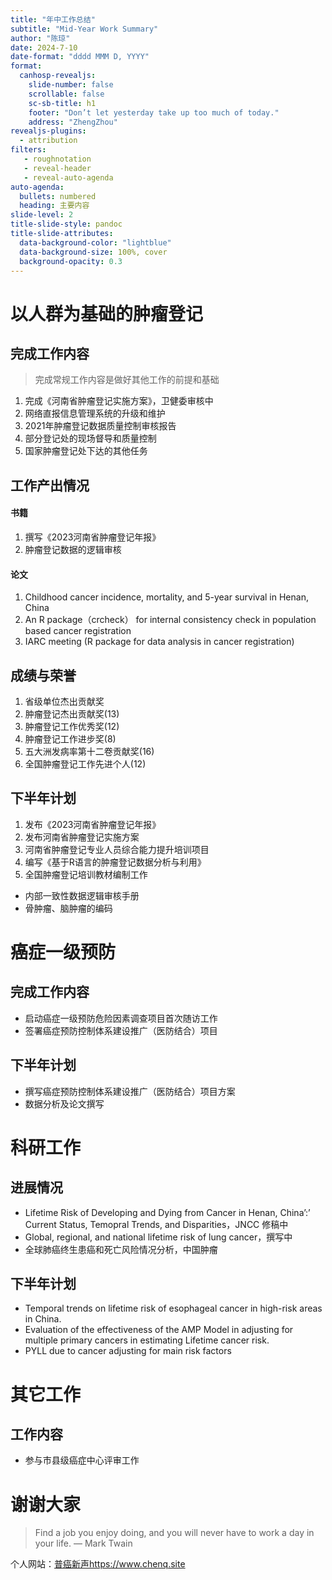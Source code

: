 ```yaml
---
title: "年中工作总结"
subtitle: "Mid-Year Work Summary"
author: "陈琼"
date: 2024-7-10
date-format: "dddd MMM D, YYYY"
format:
  canhosp-revealjs:
    slide-number: false
    scrollable: false
    sc-sb-title: h1
    footer: "Don’t let yesterday take up too much of today."
    address: "ZhengZhou"
revealjs-plugins:
  - attribution
filters:
   - roughnotation
   - reveal-header
   - reveal-auto-agenda
auto-agenda:
  bullets: numbered
  heading: 主要内容
slide-level: 2
title-slide-style: pandoc
title-slide-attributes:
  data-background-color: "lightblue"
  data-background-size: 100%, cover
  background-opacity: 0.3
---
```


# 以人群为基础的肿瘤登记

## 完成工作内容{.smaller}

> 完成常规工作内容是做好其他工作的前提和基础

1. 完成《河南省肿瘤登记实施方案》，卫健委审核中
1. 网络直报信息管理系统的升级和维护
1. 2021年肿瘤登记数据质量控制审核报告
1. 部分登记处的现场督导和质量控制
1. 国家肿瘤登记处下达的其他任务

## 工作产出情况{.smaller}

#### 书籍

1. 撰写《2023河南省肿瘤登记年报》
1. 肿瘤登记数据的逻辑审核


#### 论文

1. Childhood cancer incidence, mortality, and 5-year survival in Henan, China
1. An R package（crcheck） for internal consistency check in population based cancer registration
1. IARC meeting (R package for data analysis in cancer registration)

## 成绩与荣誉

1. 省级单位杰出贡献奖
1. 肿瘤登记杰出贡献奖(13)
1. 肿瘤登记工作优秀奖(12)
1. 肿瘤登记工作进步奖(8)
1. 五大洲发病率第十二卷贡献奖(16)
1. 全国肿瘤登记工作先进个人(12)

## 下半年计划

1. 发布《2023河南省肿瘤登记年报》
1. 发布河南省肿瘤登记实施方案
1. 河南省肿瘤登记专业人员综合能力提升培训项目
1. 编写《基于R语言的肿瘤登记数据分析与利用》
1. 全国肿瘤登记培训教材编制工作
  - 内部一致性数据逻辑审核手册
  - 骨肿瘤、脑肿瘤的编码

# 癌症一级预防

## 完成工作内容

- 启动癌症一级预防危险因素调查项目首次随访工作
- 签署癌症预防控制体系建设推广（医防结合）项目


## 下半年计划

- 撰写癌症预防控制体系建设推广（医防结合）项目方案
- 数据分析及论文撰写


# 科研工作

## 进展情况

- Lifetime Risk of Developing and Dying from Cancer in Henan, China’:’ Current Status, Temopral Trends, and Disparities，JNCC 修稿中
- Global, regional, and national lifetime risk of lung cancer，撰写中
- 全球肺癌终生患癌和死亡风险情况分析，中国肿瘤
  
## 下半年计划

- Temporal trends on lifetime risk of esophageal cancer in high-risk areas in China.
- Evaluation of the effectiveness of the AMP Model in adjusting for multiple primary cancers in estimating Lifetime cancer risk.
- PYLL due to cancer adjusting for main risk factors

# 其它工作

## 工作内容

- 参与市县级癌症中心评审工作


# 谢谢大家 {.no-auto-agenda}

> Find a job you enjoy doing, and you will never have to work a day in your life. ― Mark Twain

::: footer
个人网站：[普癌新声https://www.chenq.site](https://chenq.site)
:::
